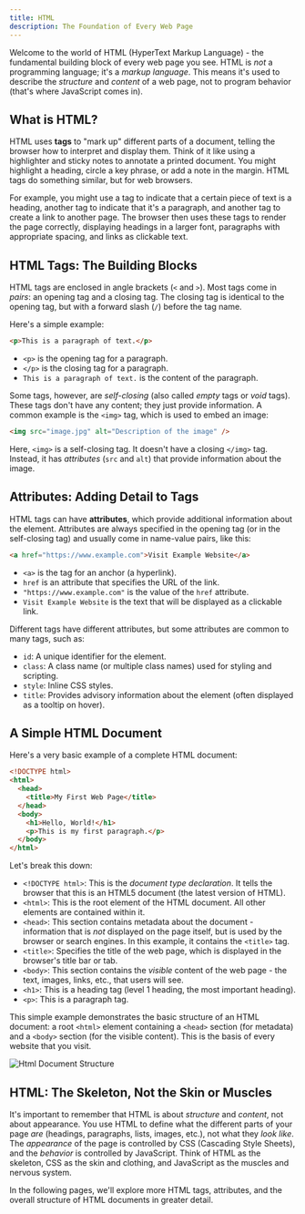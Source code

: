 ```yaml
---
title: HTML
description: The Foundation of Every Web Page
---
```


Welcome to the world of HTML (HyperText Markup Language) - the fundamental building block of every web page you see.
HTML is _not_ a programming language; it's a _markup language_.
This means it's used to describe the _structure_ and _content_ of a web page, not to program behavior (that's where JavaScript comes in).

## What is HTML?

HTML uses **tags** to "mark up" different parts of a document, telling the browser how to interpret and display them.
Think of it like using a highlighter and sticky notes to annotate a printed document.
You might highlight a heading, circle a key phrase, or add a note in the margin.
HTML tags do something similar, but for web browsers.

For example, you might use a tag to indicate that a certain piece of text is a heading, another tag to indicate that it's a paragraph, and another tag to create a link to another page.
The browser then uses these tags to render the page correctly, displaying headings in a larger font, paragraphs with appropriate spacing, and links as clickable text.

## HTML Tags: The Building Blocks

HTML tags are enclosed in angle brackets (`<` and `>`).
Most tags come in _pairs_: an opening tag and a closing tag.
The closing tag is identical to the opening tag, but with a forward slash (`/`) before the tag name.

Here's a simple example:

```html
<p>This is a paragraph of text.</p>
```

- `<p>` is the opening tag for a paragraph.
- `</p>` is the closing tag for a paragraph.
- `This is a paragraph of text.` is the content of the paragraph.

Some tags, however, are _self-closing_ (also called _empty_ tags or _void_ tags).
These tags don't have any content; they just provide information.
A common example is the `<img>` tag, which is used to embed an image:

```html
<img src="image.jpg" alt="Description of the image" />
```

Here, `<img>` is a self-closing tag.
It doesn't have a closing `</img>` tag.
Instead, it has _attributes_ (`src` and `alt`) that provide information about the image.

## Attributes: Adding Detail to Tags

HTML tags can have **attributes**, which provide additional information about the element.
Attributes are always specified in the opening tag (or in the self-closing tag) and usually come in name-value pairs, like this:

```html
<a href="https://www.example.com">Visit Example Website</a>
```

- `<a>` is the tag for an anchor (a hyperlink).
- `href` is an attribute that specifies the URL of the link.
- `"https://www.example.com"` is the value of the `href` attribute.
- `Visit Example Website` is the text that will be displayed as a clickable link.

Different tags have different attributes, but some attributes are common to many tags, such as:

- `id`: A unique identifier for the element.
- `class`: A class name (or multiple class names) used for styling and scripting.
- `style`: Inline CSS styles.
- `title`: Provides advisory information about the element (often displayed as a tooltip on hover).

## A Simple HTML Document

Here's a very basic example of a complete HTML document:

```html
<!DOCTYPE html>
<html>
  <head>
    <title>My First Web Page</title>
  </head>
  <body>
    <h1>Hello, World!</h1>
    <p>This is my first paragraph.</p>
  </body>
</html>
```

Let's break this down:

- `<!DOCTYPE html>`: This is the _document type declaration_.
  It tells the browser that this is an HTML5 document (the latest version of HTML).
- `<html>`: This is the root element of the HTML document.
  All other elements are contained within it.
- `<head>`: This section contains metadata about the document - information that is _not_ displayed on the page itself, but is used by the browser or search engines.
  In this example, it contains the `<title>` tag.
- `<title>`: Specifies the title of the web page, which is displayed in the browser's title bar or tab.
- `<body>`: This section contains the _visible_ content of the web page - the text, images, links, etc., that users will see.
- `<h1>`: This is a heading tag (level 1 heading, the most important heading).
- `<p>`: This is a paragraph tag.

This simple example demonstrates the basic structure of an HTML document: a root `<html>` element containing a `<head>` section (for metadata) and a `<body>` section (for the visible content).
This is the basis of every website that you visit.

![Html Document Structure](./structure.png)

## HTML: The Skeleton, Not the Skin or Muscles

It's important to remember that HTML is about _structure_ and _content_, not about appearance.
You use HTML to define what the different parts of your page _are_ (headings, paragraphs, lists, images, etc.), not what they _look like_.
The _appearance_ of the page is controlled by CSS (Cascading Style Sheets), and the _behavior_ is controlled by JavaScript.
Think of HTML as the skeleton, CSS as the skin and clothing, and JavaScript as the muscles and nervous system.

In the following pages, we'll explore more HTML tags, attributes, and the overall structure of HTML documents in greater detail.
